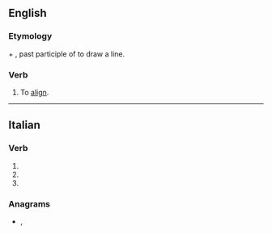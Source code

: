 ==English==

===Etymology===
{{etyl|la|en}} {{lena}} {{m|la|ad}} + {{m|la|lineatus}}, past participle of {{m|la|lineare}} to draw a line.

===Verb===
{{en-verb|allineat}}

# To [[align]].
#: {{rfquotek|Herschel}}

{{Webster 1913}}

----

==Italian==

===Verb===
{{head|it|verb form|cat2=past participle forms}}

# {{inflection of|allineare||2|p|pres|indc|lang=it}}
# {{inflection of|allineare||2|p|impr|lang=it}}
# {{feminine plural of|allineato|lang=it}}

===Anagrams===
* {{l|it|alleniate}}, {{l|it|anelliate}}